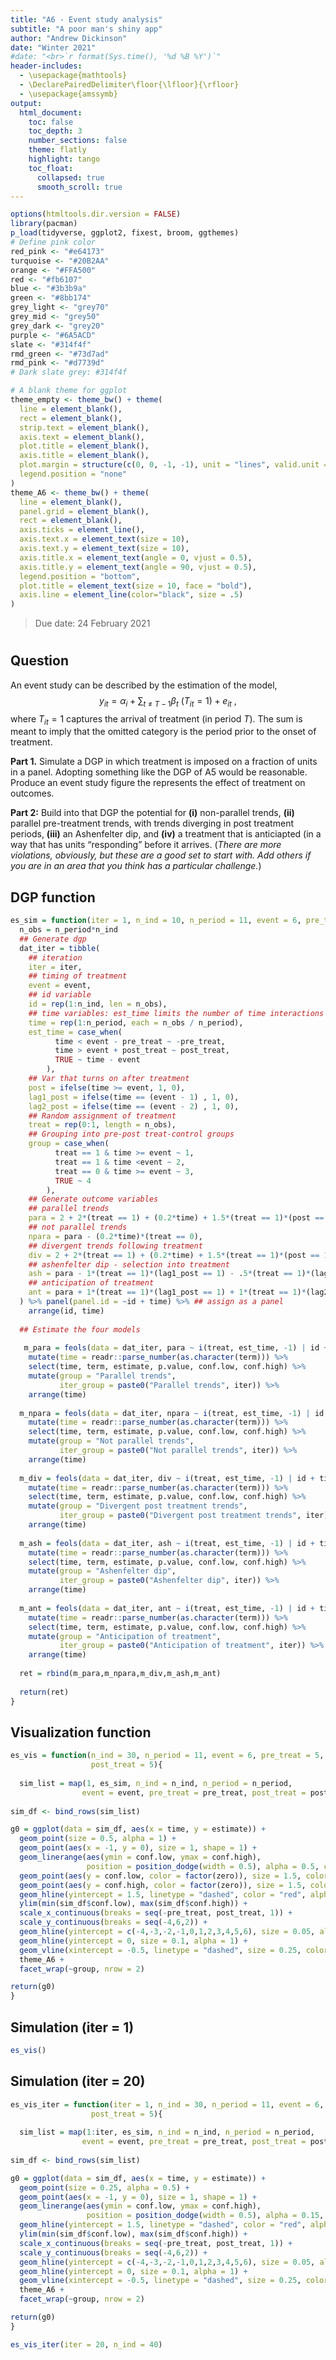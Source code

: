 ```yaml
---
title: "A6 - Event study analysis"
subtitle: "A poor man's shiny app"
author: "Andrew Dickinson"
date: "Winter 2021"
#date: "<br>`r format(Sys.time(), '%d %B %Y')`"
header-includes:
  - \usepackage{mathtools}
  - \DeclarePairedDelimiter\floor{\lfloor}{\rfloor}
  - \usepackage{amssymb}
output: 
  html_document:
    toc: false
    toc_depth: 3  
    number_sections: false
    theme: flatly
    highlight: tango  
    toc_float:
      collapsed: true
      smooth_scroll: true 
---
```


```r
options(htmltools.dir.version = FALSE)
library(pacman)
p_load(tidyverse, ggplot2, fixest, broom, ggthemes)
# Define pink color
red_pink <- "#e64173"
turquoise <- "#20B2AA"
orange <- "#FFA500"
red <- "#fb6107"
blue <- "#3b3b9a"
green <- "#8bb174"
grey_light <- "grey70"
grey_mid <- "grey50"
grey_dark <- "grey20"
purple <- "#6A5ACD"
slate <- "#314f4f"
rmd_green <- "#73d7ad"
rmd_pink <- "#d7739d"
# Dark slate grey: #314f4f

# A blank theme for ggplot
theme_empty <- theme_bw() + theme(
  line = element_blank(),
  rect = element_blank(),
  strip.text = element_blank(),
  axis.text = element_blank(),
  plot.title = element_blank(),
  axis.title = element_blank(),
  plot.margin = structure(c(0, 0, -1, -1), unit = "lines", valid.unit = 3L, class = "unit"),
  legend.position = "none"
)
theme_A6 <- theme_bw() + theme(
  line = element_blank(),
  panel.grid = element_blank(),
  rect = element_blank(),
  axis.ticks = element_line(),
  axis.text.x = element_text(size = 10),
  axis.text.y = element_text(size = 10),
  axis.title.x = element_text(angle = 0, vjust = 0.5),
  axis.title.y = element_text(angle = 90, vjust = 0.5),
  legend.position = "bottom",
  plot.title = element_text(size = 10, face = "bold"),
  axis.line = element_line(color="black", size = .5)
)
```

> Due date: 24 February 2021

# {.tabset .tabset-fade .tabset-pills}

## Question

An event study can be described by the estimation of the model,
$$y_{it} = \alpha_i + \sum_{t~\ne~T-1}\beta_t~(T_{it}=1)+e_{it}~,$$
where $T_{it}=1$ captures the arrival of treatment (in period $T$). The sum is meant to imply that the omitted category is the period prior to the onset of treatment.

**Part 1.** Simulate a DGP in which treatment is imposed on a fraction of units in a panel. Adopting something like the DGP of A5 would be reasonable. Produce an event study figure the represents the effect of treatment on outcomes.

**Part 2:** Build into that DGP the potential for **(i)** non-parallel trends, **(ii)** parallel pre-treatment trends, with trends diverging in post treatment periods, **(iii)** an Ashenfelter dip, and **(iv)** a treatment that is anticiapted (in a way that has units "responding" before it arrives. (_There are more violations, obviously, but these are a good set to start with. Add others if you are in an area that you think has a particular challenge._)

## DGP function

```r
es_sim = function(iter = 1, n_ind = 10, n_period = 11, event = 6, pre_treat = 5, post_treat = 5) {
  n_obs = n_period*n_ind
  ## Generate dgp
  dat_iter = tibble(
    ## iteration
    iter = iter,
    ## timing of treatment
    event = event,
    ## id variable
    id = rep(1:n_ind, len = n_obs),
    ## time variables: est_time limits the number of time interactions to function inputs
    time = rep(1:n_period, each = n_obs / n_period),
    est_time = case_when(
          time < event - pre_treat ~ -pre_treat,
          time > event + post_treat ~ post_treat,
          TRUE ~ time - event
        ),
    ## Var that turns on after treatment
    post = ifelse(time >= event, 1, 0),
    lag1_post = ifelse(time == (event - 1) , 1, 0),
    lag2_post = ifelse(time == (event - 2) , 1, 0),
    ## Random assignment of treatment
    treat = rep(0:1, length = n_obs),
    ## Grouping into pre-post treat-control groups
    group = case_when(
          treat == 1 & time >= event ~ 1,
          treat == 1 & time <event ~ 2,
          treat == 0 & time >= event ~ 3,
          TRUE ~ 4
        ),
    ## Generate outcome variables
    ## parallel trends
    para = 2 + 2*(treat == 1) + (0.2*time) + 1.5*(treat == 1)*(post == 1) + rnorm(n_obs),
    ## not parallel trends
    npara = para - (0.2*time)*(treat == 0),
    ## divergent trends following treatment
    div = 2 + 2*(treat == 1) + (0.2*time) + 1.5*(treat == 1)*(post == 1)*(time / event)^(1.7) + rnorm(n_obs),
    ## ashenfelter dip - selection into treatment
    ash = para - 1*(treat == 1)*(lag1_post == 1) - .5*(treat == 1)*(lag2_post == 1),
    ## anticipation of treatment
    ant = para + 1*(treat == 1)*(lag1_post == 1) + 1*(treat == 1)*(lag2_post == 1)
  ) %>% panel(panel.id = ~id + time) %>% ## assign as a panel
    arrange(id, time)
  
  ## Estimate the four models 
  
   m_para = feols(data = dat_iter, para ~ i(treat, est_time, -1) | id + time) %>% tidy(conf.int = T) %>% 
    mutate(time = readr::parse_number(as.character(term))) %>%
    select(time, term, estimate, p.value, conf.low, conf.high) %>% 
    mutate(group = "Parallel trends",
           iter_group = paste0("Parallel trends", iter)) %>% 
    arrange(time)
  
  m_npara = feols(data = dat_iter, npara ~ i(treat, est_time, -1) | id + time) %>% tidy(conf.int = T) %>% 
    mutate(time = readr::parse_number(as.character(term))) %>%
    select(time, term, estimate, p.value, conf.low, conf.high) %>% 
    mutate(group = "Not parallel trends",
           iter_group = paste0("Not parallel trends", iter)) %>% 
    arrange(time)
  
  m_div = feols(data = dat_iter, div ~ i(treat, est_time, -1) | id + time) %>% tidy(conf.int = T) %>% 
    mutate(time = readr::parse_number(as.character(term))) %>%
    select(time, term, estimate, p.value, conf.low, conf.high) %>% 
    mutate(group = "Divergent post treatment trends",
           iter_group = paste0("Divergent post treatment trends", iter)) %>% 
    arrange(time)
  
  m_ash = feols(data = dat_iter, ash ~ i(treat, est_time, -1) | id + time) %>% tidy(conf.int = T) %>%
    mutate(time = readr::parse_number(as.character(term))) %>%
    select(time, term, estimate, p.value, conf.low, conf.high) %>%
    mutate(group = "Ashenfelter dip",
           iter_group = paste0("Ashenfelter dip", iter)) %>%
    arrange(time)
  
  m_ant = feols(data = dat_iter, ant ~ i(treat, est_time, -1) | id + time) %>% tidy(conf.int = T) %>%
    mutate(time = readr::parse_number(as.character(term))) %>%
    select(time, term, estimate, p.value, conf.low, conf.high) %>%
    mutate(group = "Anticipation of treatment",
           iter_group = paste0("Anticipation of treatment", iter)) %>%
    arrange(time)
   
  ret = rbind(m_para,m_npara,m_div,m_ash,m_ant)
  
  return(ret)
}
```

## Visualization function


```r
es_vis = function(n_ind = 30, n_period = 11, event = 6, pre_treat = 5,
                  post_treat = 5){
  
  sim_list = map(1, es_sim, n_ind = n_ind, n_period = n_period,
                event = event, pre_treat = pre_treat, post_treat = post_treat)
  
sim_df <- bind_rows(sim_list)

g0 = ggplot(data = sim_df, aes(x = time, y = estimate)) +
  geom_point(size = 0.5, alpha = 1) +
  geom_point(aes(x = -1, y = 0), size = 1, shape = 1) +
  geom_linerange(aes(ymin = conf.low, ymax = conf.high),
                 position = position_dodge(width = 0.5), alpha = 0.5, color = grey_mid) +
  geom_point(aes(y = conf.low, color = factor(zero)), size = 1.5, color = grey_mid, alpha= 0.75, shape = 95) +
  geom_point(aes(y = conf.high, color = factor(zero)), size = 1.5, color = grey_mid, alpha= 0.75, shape = 95) +
  geom_hline(yintercept = 1.5, linetype = "dashed", color = "red", alpha = 0.5, size = 0.1) +
  ylim(min(sim_df$conf.low), max(sim_df$conf.high)) +
  scale_x_continuous(breaks = seq(-pre_treat, post_treat, 1)) +
  scale_y_continuous(breaks = seq(-4,6,2)) +
  geom_hline(yintercept = c(-4,-3,-2,-1,0,1,2,3,4,5,6), size = 0.05, alpha = 0.5) +
  geom_hline(yintercept = 0, size = 0.1, alpha = 1) +
  geom_vline(xintercept = -0.5, linetype = "dashed", size = 0.25, color= grey_mid) +
  theme_A6 +
  facet_wrap(~group, nrow = 2)

return(g0)
}
```


## Simulation (iter = 1)


```r
es_vis()
```

## Simulation (iter = 20)

```r
es_vis_iter = function(iter = 1, n_ind = 30, n_period = 11, event = 6, pre_treat = 5,
                  post_treat = 5){
  
  sim_list = map(1:iter, es_sim, n_ind = n_ind, n_period = n_period,
                event = event, pre_treat = pre_treat, post_treat = post_treat)
  
sim_df <- bind_rows(sim_list)

g0 = ggplot(data = sim_df, aes(x = time, y = estimate)) +
  geom_point(size = 0.25, alpha = 0.5) +
  geom_point(aes(x = -1, y = 0), size = 1, shape = 1) +
  geom_linerange(aes(ymin = conf.low, ymax = conf.high),
                 position = position_dodge(width = 0.5), alpha = 0.15, color = grey_mid) +
  geom_hline(yintercept = 1.5, linetype = "dashed", color = "red", alpha = 0.5, size = 0.1) +
  ylim(min(sim_df$conf.low), max(sim_df$conf.high)) +
  scale_x_continuous(breaks = seq(-pre_treat, post_treat, 1)) +
  scale_y_continuous(breaks = seq(-4,6,2)) +
  geom_hline(yintercept = c(-4,-3,-2,-1,0,1,2,3,4,5,6), size = 0.05, alpha = 0.5) +
  geom_hline(yintercept = 0, size = 0.1, alpha = 1) +
  geom_vline(xintercept = -0.5, linetype = "dashed", size = 0.25, color= grey_mid) +
  theme_A6 +
  facet_wrap(~group, nrow = 2)

return(g0)
}
```

```r
es_vis_iter(iter = 20, n_ind = 40)
```

